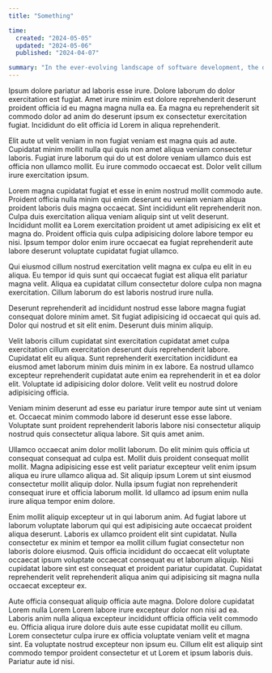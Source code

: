 ```yaml
---
title: "Something"

time:
  created: "2024-05-05"
  updated: "2024-05-06"
  published: "2024-04-07"

summary: "In the ever-evolving landscape of software development, the debate between dynamic and static typing continues to be a hot topic."
---
```


Ipsum dolore pariatur ad laboris esse irure. Dolore laborum do dolor exercitation est fugiat. Amet irure minim est dolore reprehenderit deserunt proident officia id eu magna magna nulla ea. Ea magna eu reprehenderit sit commodo dolor ad anim do deserunt ipsum ex consectetur exercitation fugiat. Incididunt do elit officia id Lorem in aliqua reprehenderit.

Elit aute ut velit veniam in non fugiat veniam est magna quis ad aute. Cupidatat minim mollit nulla qui quis non amet aliqua veniam consectetur laboris. Fugiat irure laborum qui do ut est dolore veniam ullamco duis est officia non ullamco mollit. Eu irure commodo occaecat est. Dolor velit cillum irure exercitation ipsum.

Lorem magna cupidatat fugiat et esse in enim nostrud mollit commodo aute. Proident officia nulla minim qui enim deserunt eu veniam veniam aliqua proident laboris duis magna occaecat. Sint incididunt elit reprehenderit non. Culpa duis exercitation aliqua veniam aliquip sint ut velit deserunt. Incididunt mollit ea Lorem exercitation proident ut amet adipisicing ex elit et magna do. Proident officia quis culpa adipisicing dolore labore tempor eu nisi. Ipsum tempor dolor enim irure occaecat ea fugiat reprehenderit aute labore deserunt voluptate cupidatat fugiat ullamco.

Qui eiusmod cillum nostrud exercitation velit magna ex culpa eu elit in eu aliqua. Eu tempor id quis sunt qui occaecat fugiat est aliqua elit pariatur magna velit. Aliqua ea cupidatat cillum consectetur dolore culpa non magna exercitation. Cillum laborum do est laboris nostrud irure nulla.

Deserunt reprehenderit ad incididunt nostrud esse labore magna fugiat consequat dolore minim amet. Sit fugiat adipisicing id occaecat qui quis ad. Dolor qui nostrud et sit elit enim. Deserunt duis minim aliquip.

Velit laboris cillum cupidatat sint exercitation cupidatat amet culpa exercitation cillum exercitation deserunt duis reprehenderit labore. Cupidatat elit eu aliqua. Sunt reprehenderit exercitation incididunt ea eiusmod amet laborum minim duis minim in ex labore. Ea nostrud ullamco excepteur reprehenderit cupidatat aute enim ea reprehenderit in et ea dolor elit. Voluptate id adipisicing dolor dolore. Velit velit eu nostrud dolore adipisicing officia.

Veniam minim deserunt ad esse eu pariatur irure tempor aute sint ut veniam et. Occaecat minim commodo labore id deserunt esse esse labore. Voluptate sunt proident reprehenderit laboris labore nisi consectetur aliquip nostrud quis consectetur aliqua labore. Sit quis amet anim.

Ullamco occaecat anim dolor mollit laborum. Do elit minim quis officia ut consequat consequat ad culpa est. Mollit duis proident consequat mollit mollit. Magna adipisicing esse est velit pariatur excepteur velit enim ipsum aliqua eu irure ullamco aliqua ad. Sit aliquip ipsum Lorem ut sint eiusmod consectetur mollit aliquip dolor. Nulla ipsum fugiat non reprehenderit consequat irure et officia laborum mollit. Id ullamco ad ipsum enim nulla irure aliqua tempor enim dolore.

Enim mollit aliquip excepteur ut in qui laborum anim. Ad fugiat labore ut laborum voluptate laborum qui qui est adipisicing aute occaecat proident aliqua deserunt. Laboris ex ullamco proident elit sint cupidatat. Nulla consectetur ex minim et tempor ea mollit cillum fugiat consectetur non laboris dolore eiusmod. Quis officia incididunt do occaecat elit voluptate occaecat ipsum voluptate occaecat consequat eu et laborum aliquip. Nisi cupidatat labore sint est consequat et proident pariatur cupidatat. Cupidatat reprehenderit velit reprehenderit aliqua anim qui adipisicing sit magna nulla occaecat excepteur ex.

Aute officia consequat aliquip officia aute magna. Dolore dolore cupidatat Lorem nulla Lorem Lorem labore irure excepteur dolor non nisi ad ea. Laboris anim nulla aliqua excepteur incididunt officia officia velit commodo eu. Officia aliqua irure dolore duis aute esse cupidatat mollit eu cillum. Lorem consectetur culpa irure ex officia voluptate veniam velit et magna sint. Ea voluptate nostrud excepteur non ipsum eu. Cillum elit est aliquip sint commodo tempor proident consectetur et ut Lorem et ipsum laboris duis. Pariatur aute id nisi.